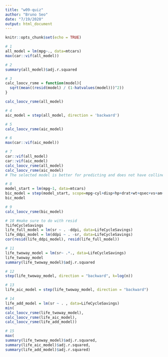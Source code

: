 ```yaml
---
title: "w09-quiz"
author: "Bruno Seo"
date: "7/19/2020"
output: html_document
---
```


```r
knitr::opts_chunk$set(echo = TRUE)
```


```r
# 1
all_model = lm(mpg~., data=mtcars)
max(car::vif(all_model))
```


```r
# 2
summary(all_model)$adj.r.squared
```


```r
# 3
calc_loocv_rsme = function(model){
  sqrt(mean((resid(model) / (1-hatvalues(model)))^2))
}

calc_loocv_rsme(all_model)
```

```r
# 4
aic_model = step(all_model, direction = 'backward')
```

```r
# 5
calc_loocv_rsme(aic_model)
```

```r
# 6
max(car::vif(aic_model))
```

```r
# 7
car::vif(all_model)
car::vif(aic_model)
calc_loocv_rsme(all_model)
calc_loocv_rsme(aic_model)
# The selected model is better for predicting and does not have collinearity issue
```

```r
# 8
model_start = lm(mpg~1, data=mtcars)
bic_model = step(model_start, scope=mpg~cyl+disp+hp+drat+wt+qsec+vs+am+gear+carb, direction='forward', k=log(n))
bic_model
```

```r
# 9
calc_loocv_rsme(bic_model)
```

```r
# 10 #make sure to do with resid
?LifeCycleSavings
life_full_model = lm(sr ~ . -ddpi, data=LifeCycleSavings)
life_ddpi_model = lm(ddpi ~ . -sr, data=LifeCycleSavings)
cor(resid(life_ddpi_model), resid(life_full_model))
```

```r
# 11
life_twoway_model = lm(sr~ .*., data=LifeCycleSavings)
life_twoway_model
summary(life_twoway_model)$adj.r.squared
```

```r
# 12
step(life_twoway_model, direction = "backward", k=log(n))
```

```r
# 13
life_aic_model = step(life_twoway_model, direction = "backward")
```

```r
# 14
life_add_model = lm(sr ~ . , data=LifeCycleSavings)
min(
calc_loocv_rsme(life_twoway_model),
calc_loocv_rsme(life_aic_model),
calc_loocv_rsme(life_add_model))
```


```r
# 15
max(
summary(life_twoway_model)$adj.r.squared,
summary(life_aic_model)$adj.r.squared,
summary(life_add_model)$adj.r.squared)
```
